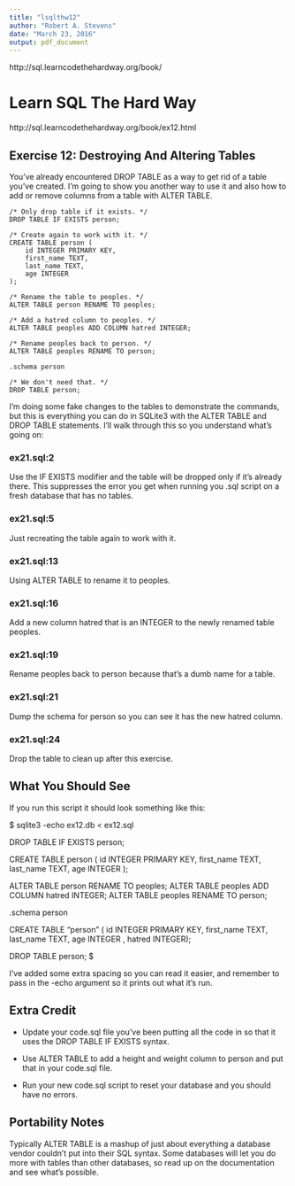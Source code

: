 ```yaml
---
title: "lsqlthw12"
author: "Robert A. Stevens"
date: "March 23, 2016"
output: pdf_document
---
```


http://sql.learncodethehardway.org/book/

# Learn SQL The Hard Way

http://sql.learncodethehardway.org/book/ex12.html

## Exercise 12: Destroying And Altering Tables

You've already encountered DROP TABLE as a way to get rid of a table you've created. I'm going to show you another way to use it and also how to add or remove columns from a table with ALTER TABLE.

    /* Only drop table if it exists. */
    DROP TABLE IF EXISTS person;
    
    /* Create again to work with it. */
    CREATE TABLE person (
        id INTEGER PRIMARY KEY,
        first_name TEXT,
        last_name TEXT,
        age INTEGER
    );
    
    /* Rename the table to peoples. */
    ALTER TABLE person RENAME TO peoples;
    
    /* Add a hatred column to peoples. */
    ALTER TABLE peoples ADD COLUMN hatred INTEGER;
    
    /* Rename peoples back to person. */
    ALTER TABLE peoples RENAME TO person;
    
    .schema person
    
    /* We don't need that. */
    DROP TABLE person;

I'm doing some fake changes to the tables to demonstrate the commands, but this is everything you can do in SQLite3 with the ALTER TABLE and DROP TABLE statements. I'll walk through this so you understand what's going on:

### ex21.sql:2

Use the IF EXISTS modifier and the table will be dropped only if it's already there. This suppresses the error you get when running you .sql script on a fresh database that has no tables.

### ex21.sql:5

Just recreating the table again to work with it.

### ex21.sql:13

Using ALTER TABLE to rename it to peoples.

### ex21.sql:16

Add a new column hatred that is an INTEGER to the newly renamed table peoples.

### ex21.sql:19

Rename peoples back to person because that's a dumb name for a table.

### ex21.sql:21

Dump the schema for person so you can see it has the new hatred column.

### ex21.sql:24

Drop the table to clean up after this exercise.

## What You Should See

If you run this script it should look something like this:

   $ sqlite3 -echo ex12.db < ex12.sql
   
   DROP TABLE IF EXISTS person;
   
   CREATE TABLE person (
       id INTEGER PRIMARY KEY,
       first_name TEXT,
       last_name TEXT,
       age INTEGER
   );
   
   ALTER TABLE person RENAME TO peoples;
   ALTER TABLE peoples ADD COLUMN hatred INTEGER;
   ALTER TABLE peoples RENAME TO person;
   
   .schema person
   
   CREATE TABLE "person" (
       id INTEGER PRIMARY KEY,
       first_name TEXT,
       last_name TEXT,
       age INTEGER
   , hatred INTEGER);
   
   DROP TABLE person;
   $

I've added some extra spacing so you can read it easier, and remember to pass in the -echo argument so it prints out what it's run.

## Extra Credit

- Update your code.sql file you've been putting all the code in so that it uses the DROP TABLE IF EXISTS syntax.

- Use ALTER TABLE to add a height and weight column to person and put that in your code.sql file.

- Run your new code.sql script to reset your database and you should have no errors.

## Portability Notes

Typically ALTER TABLE is a mashup of just about everything a database vendor couldn't put into their SQL syntax. Some databases will let you do more with tables than other databases, so read up on the documentation and see what's possible.
